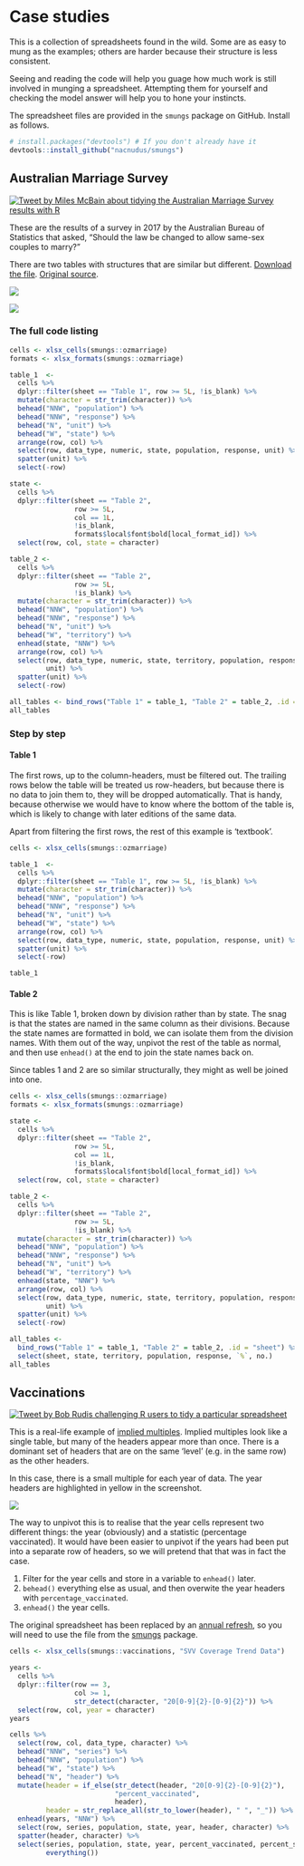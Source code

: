 # Case studies

This is a collection of spreadsheets found in the wild.  Some are as easy to
mung as the examples; others are harder because their structure is less
consistent.

Seeing and reading the code will help you guage how much work is still involved
in munging a spreadsheet.  Attempting them for yourself and checking the model
answer will help you to hone your instincts.

The spreadsheet files are provided in the `smungs` package on GitHub.  Install
as follows.

```r
# install.packages("devtools") # If you don't already have it
devtools::install_github("nacnudus/smungs")
```

## Australian Marriage Survey

[![Tweet by Miles McBain about tidying the Australian Marriage Survey results
with
R](images/ozmarriage_tweet.png)](https://twitter.com/MilesMcBain/status/932257990253645829)

These are the results of a survey in 2017 by the Australian Bureau of Statistics
that asked, "Should the law be changed to allow same-sex couples to marry?"

There are two tables with structures that are similar but different.  [Download
the
file](https://github.com/nacnudus/smungs/blob/master/inst/extdata/ozmarriage.xlsx?raw=true).
[Original source](http://www.abs.gov.au/ausstats/abs@.nsf/mf/1800.0).

![](images/ozmarriage1.png)

![](images/ozmarriage2.png)

### The full code listing

```r
cells <- xlsx_cells(smungs::ozmarriage)
formats <- xlsx_formats(smungs::ozmarriage)

table_1  <-
  cells %>%
  dplyr::filter(sheet == "Table 1", row >= 5L, !is_blank) %>%
  mutate(character = str_trim(character)) %>%
  behead("NNW", "population") %>%
  behead("NNW", "response") %>%
  behead("N", "unit") %>%
  behead("W", "state") %>%
  arrange(row, col) %>%
  select(row, data_type, numeric, state, population, response, unit) %>%
  spatter(unit) %>%
  select(-row)

state <-
  cells %>%
  dplyr::filter(sheet == "Table 2",
                row >= 5L,
                col == 1L,
                !is_blank,
                formats$local$font$bold[local_format_id]) %>%
  select(row, col, state = character)

table_2 <-
  cells %>%
  dplyr::filter(sheet == "Table 2",
                row >= 5L,
                !is_blank) %>%
  mutate(character = str_trim(character)) %>%
  behead("NNW", "population") %>%
  behead("NNW", "response") %>%
  behead("N", "unit") %>%
  behead("W", "territory") %>%
  enhead(state, "NNW") %>%
  arrange(row, col) %>%
  select(row, data_type, numeric, state, territory, population, response,
         unit) %>%
  spatter(unit) %>%
  select(-row)

all_tables <- bind_rows("Table 1" = table_1, "Table 2" = table_2, .id = "sheet")
all_tables
```

### Step by step

#### Table 1

The first rows, up to the column-headers, must be filtered out.  The trailing
rows below the table will be treated us row-headers, but because there is no
data to join them to, they will be dropped automatically.  That is handy,
because otherwise we would have to know where the bottom of the table is, which
is likely to change with later editions of the same data.

Apart from filtering the first rows, the rest of this example is 'textbook'.

```r
cells <- xlsx_cells(smungs::ozmarriage)

table_1  <-
  cells %>%
  dplyr::filter(sheet == "Table 1", row >= 5L, !is_blank) %>%
  mutate(character = str_trim(character)) %>%
  behead("NNW", "population") %>%
  behead("NNW", "response") %>%
  behead("N", "unit") %>%
  behead("W", "state") %>%
  arrange(row, col) %>%
  select(row, data_type, numeric, state, population, response, unit) %>%
  spatter(unit) %>%
  select(-row)

table_1
```

#### Table 2

This is like Table 1, broken down by division rather than by state.  The snag is
that the states are named in the same column as their divisions.  Because the
state names are formatted in bold, we can isolate them from the division names.
With them out of the way, unpivot the rest of the table as normal, and then use
`enhead()` at the end to join the state names back on.

Since tables 1 and 2 are so similar structurally, they might as well be joined
into one.

```r
cells <- xlsx_cells(smungs::ozmarriage)
formats <- xlsx_formats(smungs::ozmarriage)

state <-
  cells %>%
  dplyr::filter(sheet == "Table 2",
                row >= 5L,
                col == 1L,
                !is_blank,
                formats$local$font$bold[local_format_id]) %>%
  select(row, col, state = character)

table_2 <-
  cells %>%
  dplyr::filter(sheet == "Table 2",
                row >= 5L,
                !is_blank) %>%
  mutate(character = str_trim(character)) %>%
  behead("NNW", "population") %>%
  behead("NNW", "response") %>%
  behead("N", "unit") %>%
  behead("W", "territory") %>%
  enhead(state, "NNW") %>%
  arrange(row, col) %>%
  select(row, data_type, numeric, state, territory, population, response,
         unit) %>%
  spatter(unit) %>%
  select(-row)

all_tables <-
  bind_rows("Table 1" = table_1, "Table 2" = table_2, .id = "sheet") %>%
  select(sheet, state, territory, population, response, `%`, no.)
all_tables
```

## Vaccinations {#vaccinations}

[![Tweet by Bob Rudis challenging R users to tidy a particular spreadsheet](images/vaccinations_tweet.png)](https://twitter.com/hrbrmstr/status/890200287356620806)

This is a real-life example of [implied multiples](#implied-multiples).  Implied
multiples look like a single table, but many of the headers appear more than
once.  There is a dominant set of headers that are on the same 'level' (e.g. in
the same row) as the other headers.

In this case, there is a small multiple for each year of data.  The year headers
are highlighted in yellow in the screenshot.

![](images/vaccinations.png)

The way to unpivot this is to realise that the year cells represent two
different things: the year (obviously) and a statistic (percentage vaccinated).
It would have been easier to unpivot if the years had been put into a separate
row of headers, so we will pretend that that was in fact the case.

1. Filter for the year cells and store in a variable to `enhead()` later.
1. `behead()` everything else as usual, and then overwite the year headers with
   `percentage_vaccinated`.
1. `enhead()` the year cells.

The original spreadsheet has been replaced by an [annual
refresh](https://www.cdc.gov/vaccines/vaxview/index.html), so you will need to
use the file from the [smungs](https://github.com/nacnudus/smungs) package.

```r
cells <- xlsx_cells(smungs::vaccinations, "SVV Coverage Trend Data")

years <-
  cells %>%
  dplyr::filter(row == 3,
                col >= 1,
                str_detect(character, "20[0-9]{2}-[0-9]{2}")) %>%
  select(row, col, year = character)
years

cells %>%
  select(row, col, data_type, character) %>%
  behead("NNW", "series") %>%
  behead("NNW", "population") %>%
  behead("W", "state") %>%
  behead("N", "header") %>%
  mutate(header = if_else(str_detect(header, "20[0-9]{2}-[0-9]{2}"),
                          "percent_vaccinated",
                          header),
         header = str_replace_all(str_to_lower(header), " ", "_")) %>%
  enhead(years, "NNW") %>%
  select(row, series, population, state, year, header, character) %>%
  spatter(header, character) %>%
  select(series, population, state, year, percent_vaccinated, percent_surveyed,
         everything())
```
